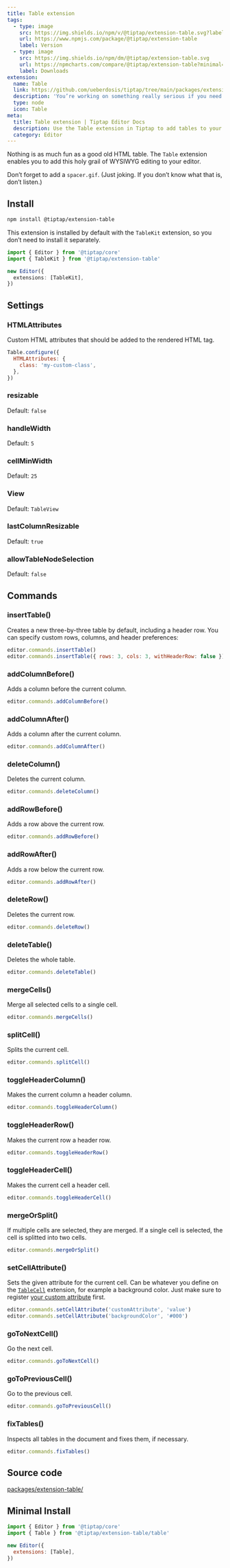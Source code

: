 ```yaml
---
title: Table extension
tags:
  - type: image
    src: https://img.shields.io/npm/v/@tiptap/extension-table.svg?label=version
    url: https://www.npmjs.com/package/@tiptap/extension-table
    label: Version
  - type: image
    src: https://img.shields.io/npm/dm/@tiptap/extension-table.svg
    url: https://npmcharts.com/compare/@tiptap/extension-table?minimal=true
    label: Downloads
extension:
  name: Table
  link: https://github.com/ueberdosis/tiptap/tree/main/packages/extension-table
  description: 'You’re working on something really serious if you need tables inside a text editor.'
  type: node
  icon: Table
meta:
  title: Table extension | Tiptap Editor Docs
  description: Use the Table extension in Tiptap to add tables to your documents with a range of customization options. Learn more in our docs!
  category: Editor
---
```



Nothing is as much fun as a good old HTML table. The `Table` extension enables you to add this holy grail of WYSIWYG editing to your editor.

Don’t forget to add a `spacer.gif`. (Just joking. If you don’t know what that is, don’t listen.)

<CodeDemo path="/Nodes/Table" />

## Install

```bash
npm install @tiptap/extension-table
```

This extension is installed by default with the `TableKit` extension, so you don’t need to install it separately.

```ts
import { Editor } from '@tiptap/core'
import { TableKit } from '@tiptap/extension-table'

new Editor({
  extensions: [TableKit],
})
```

## Settings

### HTMLAttributes

Custom HTML attributes that should be added to the rendered HTML tag.

```js
Table.configure({
  HTMLAttributes: {
    class: 'my-custom-class',
  },
})
```

### resizable

Default: `false`

### handleWidth

Default: `5`

### cellMinWidth

Default: `25`

### View

Default: `TableView`

### lastColumnResizable

Default: `true`

### allowTableNodeSelection

Default: `false`

## Commands

### insertTable()

Creates a new three-by-three table by default, including a header row. You can specify custom rows, columns, and header preferences:

```js
editor.commands.insertTable()
editor.commands.insertTable({ rows: 3, cols: 3, withHeaderRow: false })
```

### addColumnBefore()

Adds a column before the current column.

```js
editor.commands.addColumnBefore()
```

### addColumnAfter()

Adds a column after the current column.

```js
editor.commands.addColumnAfter()
```

### deleteColumn()

Deletes the current column.

```js
editor.commands.deleteColumn()
```

### addRowBefore()

Adds a row above the current row.

```js
editor.commands.addRowBefore()
```

### addRowAfter()

Adds a row below the current row.

```js
editor.commands.addRowAfter()
```

### deleteRow()

Deletes the current row.

```js
editor.commands.deleteRow()
```

### deleteTable()

Deletes the whole table.

```js
editor.commands.deleteTable()
```

### mergeCells()

Merge all selected cells to a single cell.

```js
editor.commands.mergeCells()
```

### splitCell()

Splits the current cell.

```js
editor.commands.splitCell()
```

### toggleHeaderColumn()

Makes the current column a header column.

```js
editor.commands.toggleHeaderColumn()
```

### toggleHeaderRow()

Makes the current row a header row.

```js
editor.commands.toggleHeaderRow()
```

### toggleHeaderCell()

Makes the current cell a header cell.

```js
editor.commands.toggleHeaderCell()
```

### mergeOrSplit()

If multiple cells are selected, they are merged. If a single cell is selected, the cell is splitted into two cells.

```js
editor.commands.mergeOrSplit()
```

### setCellAttribute()

Sets the given attribute for the current cell. Can be whatever you define on the [`TableCell`](/3.x/editor/extensions/nodes/table-cell) extension, for example a background color. Just make sure to register [your custom attribute](/3.x/editor/extensions/custom-extensions/extend-existing#attributes) first.

```js
editor.commands.setCellAttribute('customAttribute', 'value')
editor.commands.setCellAttribute('backgroundColor', '#000')
```

### goToNextCell()

Go the next cell.

```js
editor.commands.goToNextCell()
```

### goToPreviousCell()

Go to the previous cell.

```js
editor.commands.goToPreviousCell()
```

### fixTables()

Inspects all tables in the document and fixes them, if necessary.

```js
editor.commands.fixTables()
```

## Source code

[packages/extension-table/](https://github.com/ueberdosis/tiptap/blob/main/packages/extension-table/)

## Minimal Install

```js
import { Editor } from '@tiptap/core'
import { Table } from '@tiptap/extension-table/table'

new Editor({
  extensions: [Table],
})
```
